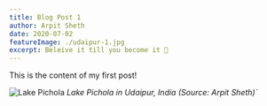 ```yaml
---
title: Blog Post 1
author: Arpit Sheth
date: 2020-07-02
featureImage: ./udaipur-1.jpg
excerpt: Beleive it till you become it 🦚
---
```


This is the content of my first post!

![Lake Pichola](./udaipur-1.jpg)
_Lake Pichola in Udaipur, India (Source: Arpit Sheth)`_
